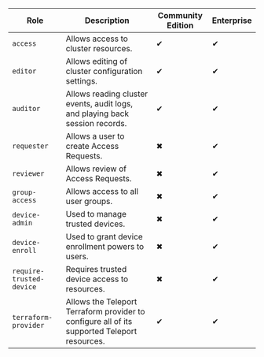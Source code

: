 | Role | Description | Community Edition | Enterprise |
| --- | --- |  --- | --- |
| `access`| Allows access to cluster resources. | ✔ | ✔ |
| `editor` | Allows editing of cluster configuration settings. | ✔ | ✔ |
| `auditor`| Allows reading cluster events, audit logs, and playing back session records. | ✔ | ✔ |
| `requester`| Allows a user to create Access Requests. | ✖ | ✔ |
| `reviewer`| Allows review of Access Requests. | ✖ | ✔ |
| `group-access`| Allows access to all user groups. | ✖ | ✔ |
| `device-admin`| Used to manage trusted devices. | ✖ | ✔ |
| `device-enroll`| Used to grant device enrollment powers to users. | ✖ | ✔ |
| `require-trusted-device`| Requires trusted device access to resources. | ✖ | ✔ |
| `terraform-provider`| Allows the Teleport Terraform provider to configure all of its supported Teleport resources. | ✔ | ✔ |

